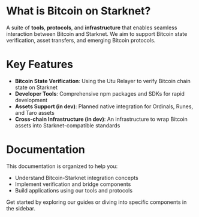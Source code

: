# What is Bitcoin on Starknet?

A suite of **tools**, **protocols**, and **infrastructure** that enables seamless interaction between Bitcoin and Starknet. We aim to support Bitcoin state verification, asset transfers, and emerging Bitcoin protocols.

# Key Features

- **Bitcoin State Verification**: Using the Utu Relayer to verify Bitcoin chain state on Starknet
- **Developer Tools**: Comprehensive npm packages and SDKs for rapid development
- **Assets Support (in dev)**: Planned native integration for Ordinals, Runes, and Taro assets
- **Cross-chain Infrastructure (in dev)**: An infrastructure to wrap Bitcoin assets into Starknet-compatible standards

# Documentation

This documentation is organized to help you:
- Understand Bitcoin-Starknet integration concepts
- Implement verification and bridge components
- Build applications using our tools and protocols

Get started by exploring our guides or diving into specific components in the sidebar.

